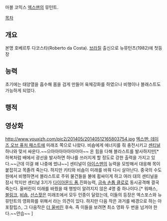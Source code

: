 마블 코믹스 [[엑스맨]]의 뮤턴트.

[[목차]]
== 개요 ==
본명 호베르투 다코스타(Roberto da Costa). [[브라질]] 출신으로 뉴뮤턴츠(1982)에 첫등장

== 능력 ==
초기에는 태양열을 흡수해 몸을 검게 만들어 육체강화를 하였으나 비행이나 블래스트도 가능하게 되었다.

== 행적 ==
== 영상화 ==
http://www.youxizh.com/pic2/201405/20140512165803754.jpg
[[엑스맨: 데이즈 오브 퓨처 패스트]]에 미래조 쪽으로 나왔다. 비숍에게 에너지를 줘 충전시키고 [[센티널(실사판)|센티널]] 하나와 맞서 싸운다.~~으아아아아아아아아~~ 온 힘을 다해 블라스트를 발사하지만[* 하복처럼 배에서 광선을 발사하면 하나를 쓰러지게 할 정도로 강한 출력을 가지고 있다.~~근데 이걸 왜 나중에 썼냐~~] 센티널이 [[아이스맨(실사판)|아이스맨]]의 능력을 모방해서 대응해 목이 붙잡히고 목졸려 죽는다. 하지만 키티와 비숍이 미래를 바꿔 다시 살아난다. 중국의 수도원에서 비행하면서 블라스트로 주위 물건들을 불에 휩싸이게 하고 여러 대의 센티널을 잠시 막지만 센티널 3기가 [[엠마 프로스트|다이아몬드 폼]],진화능력, [[레이디 데스스트라이크|금속 손톱 클로]]로 동시공격해 결국 죽는다. 울버린이 미래를 바꿨을 때 행방이 알려지지 않은 4명 중 하나이다.[*  워패스, [[블링크]], [[비숍]], [[선스팟]]은 미래조에서 모두 인종이 달랐는데, 이들의 등장은 엑스포스와 뉴뮤턴트의 영화화를 위해서 라는 의견이 있다. 하지만 다음 작은 과거를 배경으로 하는 아포칼립스, 그 다음작은 [[더 울버린]] 후속. 즉 이들을 보려면 최소 영화 두 번을 넘겨야 한다.~~안습~~ ]
